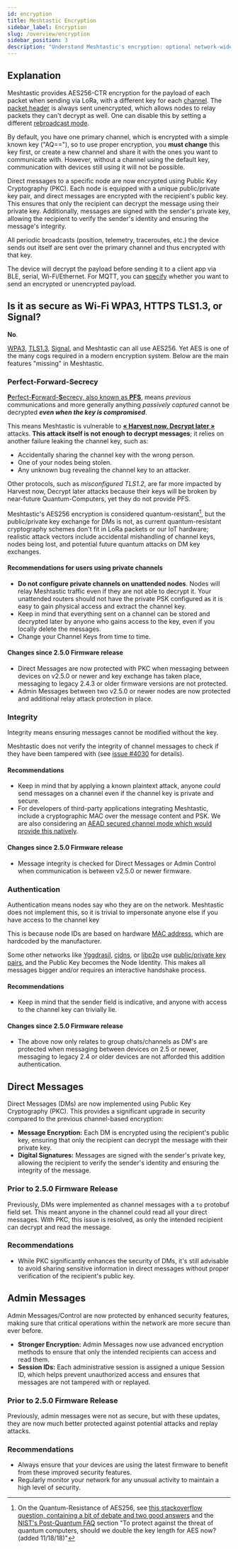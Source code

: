```yaml
---
id: encryption
title: Meshtastic Encryption
sidebar_label: Encryption
slug: /overview/encryption
sidebar_position: 3
description: "Understand Meshtastic's encryption: optional network-wide AES256 security for off-grid communication, ensuring confidentiality against passive eavesdropping."
---
```


## Explanation

Meshtastic provides AES256-CTR encryption for the payload of each packet when sending via LoRa, with a different key for each [channel](/docs/configuration/radio/channels/). The [packet header](/docs/overview/mesh-algo/#layer-1-unreliable-zero-hop-messaging) is always sent unencrypted, which allows nodes to relay packets they can't decrypt as well. One can disable this by setting a different [rebroadcast mode](/docs/configuration/radio/device#rebroadcast-mode).

By default, you have one primary channel, which is encrypted with a simple known key ("AQ=="), so to use proper encryption, you **must change** this key first, or create a new channel and share it with the ones you want to communicate with. However, without a channel using the default key, communication with devices still using it will not be possible.

Direct messages to a specific node are now encrypted using Public Key Cryptography (PKC). Each node is equipped with a unique public/private key pair, and direct messages are encrypted with the recipient's public key. This ensures that only the recipient can decrypt the message using their private key. Additionally, messages are signed with the sender's private key, allowing the recipient to verify the sender's identity and ensuring the message's integrity.

All periodic broadcasts (position, telemetry, traceroutes, etc.) the device sends out itself are sent over the primary channel and thus encrypted with that key.

The device will decrypt the payload before sending it to a client app via BLE, serial, Wi-Fi/Ethernet. For MQTT, you can [specify](/docs/configuration/module/mqtt#encryption-enabled) whether you want to send an encrypted or unencrypted payload.

## Is it as secure as Wi-Fi WPA3, HTTPS TLS1.3, or Signal?

**No**.

[WPA3](https://en.wikipedia.org/wiki/WPA3), [TLS1.3](https://en.wikipedia.org/wiki/TLS1.3), [Signal](https://en.wikipedia.org/wiki/Signal_Protocol), and Meshtastic can all use AES256. Yet AES is one of the many cogs required in a modern encryption system. Below are the main features "missing" in Meshtastic.

### Perfect-Forward-Secrecy

[**P**erfect-**F**orward-**S**ecrecy, also known as **PFS**](https://en.wikipedia.org/wiki/Forward_secrecy), means _previous_ communications and more generally anything _passively captured_ cannot be decrypted **_even when the key is compromised_**.

This means Meshtastic is vulnerable to [**« Harvest now, Decrypt later »**](https://en.wikipedia.org/wiki/Harvest_now,_decrypt_later) attacks. **This attack itself is not enough to decrypt messages**; it relies on another failure leaking the channel key, such as:

- Accidentally sharing the channel key with the wrong person.
- One of your nodes being stolen.
- Any unknown bug revealing the channel key to an attacker.

Other protocols, such as _misconfigured TLS1.2_, are far more impacted by Harvest now, Decrypt later attacks because their keys will be broken by near-future Quantum-Computers, yet they do not provide PFS.

Meshtastic's AES256 encryption is considered quantum-resistant[^1], but the public/private key exchange for DMs is not, as current quantum-resistant cryptography schemes don't fit in LoRa packets or our IoT hardware; realistic attack vectors include accidental mishandling of channel keys, nodes being lost, and potential future quantum attacks on DM key exchanges.

[^1]: On the Quantum-Resistance of AES256, see [this stackoverflow question, containing a bit of debate and two good answers](https://crypto.stackexchange.com/q/6712) and the [NIST's Post-Quantum FAQ](https://csrc.nist.gov/projects/post-quantum-cryptography/faqs) section "To protect against the threat of quantum computers, should we double the key length for AES now? (added 11/18/18)"

#### Recommendations for users using private channels

- **Do not configure private channels on unattended nodes**. Nodes will relay Meshtastic traffic even if they are not able to decrypt it. Your unattended routers should not have the private PSK configured as it is easy to gain physical access and extract the channel key.
- Keep in mind that everything sent on a channel can be stored and decrypted later by anyone who gains access to the key, even if you locally delete the messages.
- Change your Channel Keys from time to time.

#### Changes since 2.5.0 Firmware release

- Direct Messages are now protected with PKC when messaging between devices on v2.5.0 or newer and key exchange has taken place, messaging to legacy 2.4.3 or older firmware versions are not protected.
- Admin Messages between two v2.5.0 or newer nodes are now protected and additional relay attack protection in place.

### Integrity

Integrity means ensuring messages cannot be modified without the key.

Meshtastic does not verify the integrity of channel messages to check if they have been tampered with (see [issue #4030](https://github.com/meshtastic/firmware/issues/4030) for details).

#### Recommendations

- Keep in mind that by applying a known plaintext attack, anyone _could_ send messages on a channel even if the channel key is private and secure.
- For developers of third-party applications integrating Meshtastic, include a cryptographic MAC over the message content and PSK. We are also considering an [AEAD secured channel mode which would provide this natively](https://github.com/meshtastic/firmware/issues/4030).

#### Changes since 2.5.0 Firmware release

- Message integrity is checked for Direct Messages or Admin Control when communication is between v2.5.0 or newer firmware.

### Authentication

Authentication means nodes say who they are on the network. Meshtastic does not implement this, so it is trivial to impersonate anyone else if you have access to the channel key

This is because node IDs are based on hardware [MAC address](https://en.wikipedia.org/wiki/MAC_address), which are hardcoded by the manufacturer.

Some other networks like [Yggdrasil](https://yggdrasil-network.github.io/), [cjdns](https://github.com/cjdelisle/cjdns), or [libp2p](https://libp2p.io/) use [public/private key pairs](https://en.wikipedia.org/wiki/Public-key_cryptography), and the Public Key becomes the Node Identity. This makes all messages bigger and/or requires an interactive handshake process.

#### Recommendations

- Keep in mind that the sender field is indicative, and anyone with access to the channel key can trivially lie.

#### Changes since 2.5.0 Firmware release

- The above now only relates to group chats/channels as DM's are protected when messaging between devices on 2.5 or newer, messaging to legacy 2.4 or older devices are not afforded this addition authentication.

## Direct Messages

Direct Messages (DMs) are now implemented using Public Key Cryptography (PKC). This provides a significant upgrade in security compared to the previous channel-based encryption:

- **Message Encryption:** Each DM is encrypted using the recipient's public key, ensuring that only the recipient can decrypt the message with their private key.
- **Digital Signatures:** Messages are signed with the sender's private key, allowing the recipient to verify the sender's identity and ensuring the integrity of the message.

### Prior to 2.5.0 Firmware Release

Previously, DMs were implemented as channel messages with a `to` protobuf field set. This meant anyone in the channel could read all your direct messages. With PKC, this issue is resolved, as only the intended recipient can decrypt and read the message.

### Recommendations

- While PKC significantly enhances the security of DMs, it's still advisable to avoid sharing sensitive information in direct messages without proper verification of the recipient's public key.

## Admin Messages

Admin Messages/Control are now protected by enhanced security features, making sure that critical operations within the network are more secure than ever before.

- **Stronger Encryption:** Admin Messages now use advanced encryption methods to ensure that only the intended recipients can access and read them.
- **Session IDs:** Each administrative session is assigned a unique Session ID, which helps prevent unauthorized access and ensures that messages are not tampered with or replayed.

### Prior to 2.5.0 Firmware Release

Previously, admin messages were not as secure, but with these updates, they are now much better protected against potential attacks and replay attacks.

### Recommendations

- Always ensure that your devices are using the latest firmware to benefit from these improved security features.
- Regularly monitor your network for any unusual activity to maintain a high level of security.
